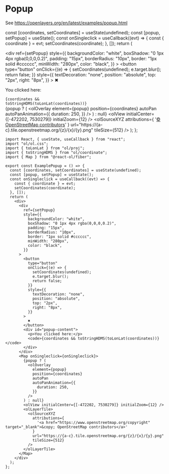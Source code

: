 # Popup

See https://openlayers.org/en/latest/examples/popup.html


  const [coordinates, setCoordinates] = useState(undefined);
  const [popup, setPopup] = useState();
  const onSingleclick = useCallback((evt) => {
    const { coordinate } = evt;
    setCoordinates(coordinate);
  }, []);
  return (
    <div>
      <div
        ref={setPopup}
        style={{
          backgroundColor: "white",
          boxShadow: "0 1px 4px rgba(0,0,0,0.2)",
          padding: "15px",
          borderRadius: "10px",
          border: "1px solid #cccccc",
          minWidth: "280px",
          color: "black",
        }}
      >
        <button
          type="button"
          onClick={(e) => {
            setCoordinates(undefined);
            e.target.blur();
            return false;
          }}
          style={{
            textDecoration: "none",
            position: "absolute",
            top: "2px",
            right: "8px",
          }}
        >
          ✖
        </button>
        <div id="popup-content">
          <p>You clicked here:</p>
          <code>{coordinates && toStringHDMS(toLonLat(coordinates))}</code>
        </div>
      </div>
      <Map
        className="rounded-xl overflow-hidden mt-4"
        onSingleclick={onSingleclick}
      >
        {popup ? (
          <olOverlay
            element={popup}
            position={coordinates}
            autoPan
            autoPanAnimation={{
              duration: 250,
            }}
          />
        ) : null}
        <olView initialCenter={[-472202, 7530279]} initialZoom={12} />
        <olLayerTile>
          <olSourceXYZ
            attributions={
              '<a href="https://www.openstreetmap.org/copyright" target="_blank">&copy; OpenStreetMap contributors</a>'
            }
            url="https://{a-c}.tile.openstreetmap.org/{z}/{x}/{y}.png"
            tileSize={512}
          />
        </olLayerTile>
      </Map>
    </div>
  );
};

<ExamplePopup />

```tsx
import React, { useState, useCallback } from "react";
import "ol/ol.css";
import { toLonLat } from "ol/proj";
import { toStringHDMS } from "ol/coordinate";
import { Map } from "@react-ol/fiber";

export const ExamplePopup = () => {
  const [coordinates, setCoordinates] = useState(undefined);
  const [popup, setPopup] = useState();
  const onSingleclick = useCallback((evt) => {
    const { coordinate } = evt;
    setCoordinates(coordinate);
  }, []);
  return (
    <div>
      <div
        ref={setPopup}
        style={{
          backgroundColor: "white",
          boxShadow: "0 1px 4px rgba(0,0,0,0.2)",
          padding: "15px",
          borderRadius: "10px",
          border: "1px solid #cccccc",
          minWidth: "280px",
          color: "black",
        }}
      >
        <button
          type="button"
          onClick={(e) => {
            setCoordinates(undefined);
            e.target.blur();
            return false;
          }}
          style={{
            textDecoration: "none",
            position: "absolute",
            top: "2px",
            right: "8px",
          }}
        >
          ✖
        </button>
        <div id="popup-content">
          <p>You clicked here:</p>
          <code>{coordinates && toStringHDMS(toLonLat(coordinates))}</code>
        </div>
      </div>
      <Map onSingleclick={onSingleclick}>
        {popup ? (
          <olOverlay
            element={popup}
            position={coordinates}
            autoPan
            autoPanAnimation={{
              duration: 250,
            }}
          />
        ) : null}
        <olView initialCenter={[-472202, 7530279]} initialZoom={12} />
        <olLayerTile>
          <olSourceXYZ
            attributions={
              '<a href="https://www.openstreetmap.org/copyright" target="_blank">&copy; OpenStreetMap contributors</a>'
            }
            url="https://{a-c}.tile.openstreetmap.org/{z}/{x}/{y}.png"
            tileSize={512}
          />
        </olLayerTile>
      </Map>
    </div>
  );
};
```
